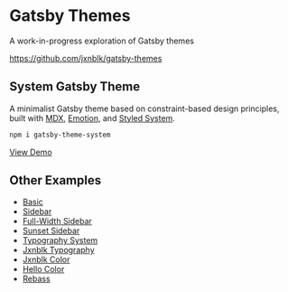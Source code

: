
# Gatsby Themes

A work-in-progress exploration of Gatsby themes

https://github.com/jxnblk/gatsby-themes

## System Gatsby Theme

A minimalist Gatsby theme based on constraint-based design principles, built with [MDX][], [Emotion][], and [Styled System][].

```sh
npm i gatsby-theme-system
```

[View Demo](/examples/system)

## Other Examples

- [Basic](/examples/basic)
- [Sidebar](/examples/sidebar)
- [Full-Width Sidebar](/examples/fullwidth-sidebar)
- [Sunset Sidebar](/examples/sunset)
- [Typography System](/examples/typography-system)
- [Jxnblk Typography](/examples/jxnblk-typography)
- [Jxnblk Color](/examples/jxnblk-color)
- [Hello Color](/examples/hello-color)
- [Rebass](/examples/rebass)

[mdx]: https://mdxjs.com
[emotion]: https://emotion.sh
[styled-system]: https://styled-system.com
[styled system]: https://styled-system.com
